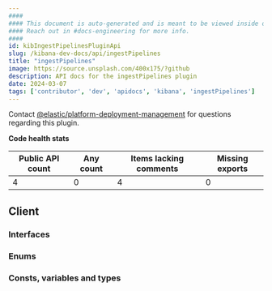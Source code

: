 ```yaml
---
####
#### This document is auto-generated and is meant to be viewed inside our experimental, new docs system.
#### Reach out in #docs-engineering for more info.
####
id: kibIngestPipelinesPluginApi
slug: /kibana-dev-docs/api/ingestPipelines
title: "ingestPipelines"
image: https://source.unsplash.com/400x175/?github
description: API docs for the ingestPipelines plugin
date: 2024-03-07
tags: ['contributor', 'dev', 'apidocs', 'kibana', 'ingestPipelines']
---
```




Contact [@elastic/platform-deployment-management](https://github.com/orgs/elastic/teams/platform-deployment-management) for questions regarding this plugin.

**Code health stats**

| Public API count  | Any count | Items lacking comments | Missing exports |
|-------------------|-----------|------------------------|-----------------|
| 4 | 0 | 4 | 0 |

## Client

### Interfaces
<DocDefinitionList data={ingestPipelinesObj.client.interfaces}/>

### Enums
<DocDefinitionList data={ingestPipelinesObj.client.enums}/>

### Consts, variables and types
<DocDefinitionList data={ingestPipelinesObj.client.misc}/>

